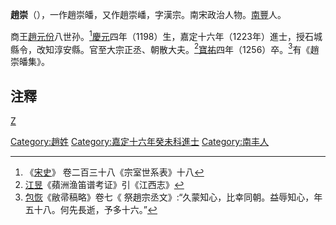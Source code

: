 '''趙崇'''（{{bd|1198年||1256年|}}），一作趙崇皤，又作趙崇嶓，字漢宗。南宋政治人物。[[南豐|南豐]]人。

商王[[趙元份|趙元份]]八世孙。<ref>《[[宋史|宋史]]》 卷二百三十八《宗室世系表》十八</ref>[[慶元|慶元]]四年（1198）生，嘉定十六年（1223年）進士，授石城縣令，改知淳安縣。官至大宗正丞、朝散大夫。<ref>[[江昱|江昱]]《蘋洲渔笛谱考证》引《江西志》</ref>[[寶祐|寶祐]]四年（1256）卒。<ref>[[包恢|包恢]]《敝帚稿略》卷七《 祭趙宗丞文》:“久蒙知心，比幸同朝。益辱知心，年五十八。何先長逝，予多十六。”</ref>有《趙崇皤集》。

[[Category:趙姓|Category:趙姓]]

==注釋==
{{reflist}}

[[category:宋朝官員|Z]]
[[Category:嘉定十六年癸未科進士|Category:嘉定十六年癸未科進士]]
[[Category:南丰人|Category:南丰人]]